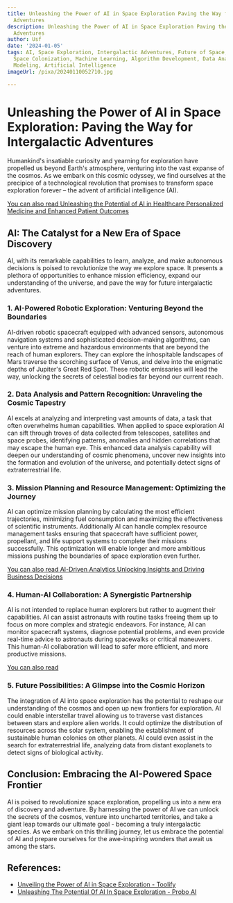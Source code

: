 ```yaml
---
title: Unleashing the Power of AI in Space Exploration Paving the Way for Intergalactic
  Adventures
description: Unleashing the Power of AI in Space Exploration Paving the Way for Intergalactic
  Adventures
author: Usf
date: '2024-01-05'
tags: AI, Space Exploration, Intergalactic Adventures, Future of Space, Robotics,
  Space Colonization, Machine Learning, Algorithm Development, Data Analysis, Predictive
  Modeling, Artificial Intelligence
imageUrl: /pixa/20240110052710.jpg

---
```

# Unleashing the Power  of  AI in Space Exploration: Paving the Way for Intergalactic Adventures

Humankind's insatiable curiosity and yearning for exploration have propelled us beyond  Earth's atmosphere, venturing into the vast expanse  of the cosmos. As we embark on this cosmic odyssey, we find ourselves at the precipice of a technological revolution that promises to transform space exploration forever –  the advent of artificial intelligence (AI).

[You  can also read  Unleashing the Potential of AI in Healthcare Personalized Medicine and Enhanced Patient Outcomes](Unleashing%20the%20Potential%20of%20AI%20in%20Healthcare%20Personalized%20Medicine%20and%20Enhanced%20Patient%20Outcomes)


## AI: The Catalyst for a New  Era  of Space  Discovery

AI, with  its remarkable capabilities to learn, analyze, and make autonomous decisions is poised  to revolutionize the  way we explore space. It presents a plethora  of opportunities to enhance mission efficiency, expand our understanding  of  the universe, and pave the way for future intergalactic  adventures.

### 1. AI-Powered Robotic Exploration: Venturing  Beyond the Boundaries

AI-driven robotic spacecraft equipped with advanced sensors, autonomous navigation systems and sophisticated  decision-making algorithms, can venture into extreme and hazardous environments that are beyond the  reach of human  explorers. They can explore the inhospitable landscapes of Mars  traverse the scorching surface of Venus, and delve into the enigmatic depths of Jupiter's Great Red Spot. These robotic emissaries will lead the way, unlocking the secrets of celestial bodies far beyond our current reach.

### 2. Data Analysis and Pattern Recognition: Unraveling the Cosmic Tapestry

AI excels at analyzing and interpreting vast amounts of  data, a task that often overwhelms human capabilities. When applied to space exploration AI can sift through troves of data collected  from telescopes, satellites and space probes, identifying patterns, anomalies  and hidden  correlations that  may escape the human eye. This enhanced data analysis capability will deepen our understanding of cosmic phenomena, uncover  new insights into  the formation and  evolution of the universe, and  potentially detect signs of extraterrestrial life.

###  3. Mission Planning  and Resource Management: Optimizing the Journey

AI can optimize  mission planning by calculating the most efficient trajectories, minimizing fuel consumption and  maximizing the effectiveness of scientific instruments. Additionally AI can  handle  complex resource management tasks ensuring that spacecraft have  sufficient power, propellant, and life support systems to complete their missions successfully. This optimization will enable longer and more ambitious missions pushing the boundaries  of space exploration even further.

[You can also read AI-Driven Analytics Unlocking Insights and Driving Business Decisions](AI-Driven%20Analytics%20Unlocking%20Insights%20and%20Driving%20Business%20Decisions)


### 4. Human-AI Collaboration: A Synergistic Partnership

AI is not intended to replace  human explorers but rather to augment their capabilities. AI can assist astronauts with routine tasks freeing them up to focus on more complex and strategic endeavors. For instance, AI can monitor spacecraft systems, diagnose potential problems, and even provide real-time  advice to astronauts  during spacewalks or critical maneuvers. This human-AI  collaboration  will lead  to  safer more  efficient,  and more  productive missions.

[You can also read ]()


### 5. Future Possibilities: A Glimpse into the Cosmic Horizon

The integration of  AI into space exploration has the potential to reshape our understanding of the  cosmos and open up new  frontiers for exploration. AI could enable interstellar travel allowing us to traverse vast distances between stars and explore alien worlds.  It could optimize the distribution of resources across the solar system, enabling the establishment of sustainable human colonies  on other planets. AI could even assist in the search for extraterrestrial life, analyzing data from  distant exoplanets to detect  signs of biological activity.

## Conclusion: Embracing the AI-Powered Space Frontier

AI is poised to revolutionize space  exploration, propelling us into a new era of discovery and  adventure. By harnessing the power of  AI we can unlock the secrets of the cosmos, venture into uncharted territories, and take a giant leap towards  our ultimate  goal - becoming a truly intergalactic species. As we embark on  this thrilling journey, let us embrace the potential of AI and prepare ourselves for the awe-inspiring wonders that await us  among the stars.

## References:
- [Unveiling the Power of AI in Space Exploration - Toolify](https://www.toolify.ai/ai-news/unveiling-the-power-of-ai-in-space-exploration-201450)
- [Unleashing The Potential Of AI In Space Exploration - Probo AI](https://www.proboai.com/potential-of-ai-in-space-exploration/)
